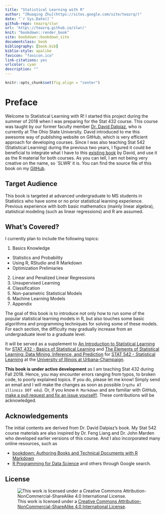 ```yaml
--- 
title: "Statistical Learning with R"
author: "[Ruoqing Zhu](https://sites.google.com/site/teazrq/)"
date: "`r Sys.Date()`"
github-repo: teazrq/slwr
url: 'http\://teazrq.github.io/slwr/'
knit: "bookdown::render_book"
site: bookdown::bookdown_site
documentclass: book
bibliography: [book.bib]
biblio-style: apalike
favicon: "favicon.ico"
link-citations: yes
urlcolor: cyan
description: ""
---
```


```r
knitr::opts_chunk$set(fig.align = "center")
```

# Preface {-}

Welcome to Statistical Learning with R! I started this project during the summer of 2018 when I was preparing for the Stat 432 course. This course was taught by our former faculty member [Dr. David Dalpiaz](https://daviddalpiaz.com/teaching.html), who is currently at The Ohio State University. David introduced to me this awesome way of publishing website on GitHub, which is very efficient approach for developing courses. Since I was also teaching Stat 542 (Statistical Learning) during the previous two years, I figured it could be beneficial to integrate what I have to this [existing book](https://daviddalpiaz.github.io/r4sl/) by David, and use it as the R material for both courses. As you can tell, I am not being very creative on the name, so `SLWR' it is. You can find the source file of this book on my [GitHub](https://teazrq.github.io/slwr/).

## Target Audience {-}

This book is targeted at advanced undergraduate to MS students in Statistics who have some or no prior statistical learning experience. Previous experience with both basic mathematics (mainly linear algebra), statistical modeling (such as linear regressions) and R are assumed.

## What's Covered? {-}

I currently plan to include the following topics:

1. Basics Knowledge
  + Statistics and Probability
  + Using R, RStudio and R Markdown
  + Optimization Prelimiaries
2. Linear and Penalized Linear Regressions
3. Unsupervised Learning
4. Classification
5. Non-parametric Statistical Models
6. Machine Learning Models
7. Appendix

The goal of this book is to introduce not only how to run some of the popular statistical learning models in R, but also touches some basic algorithms and programming techniques for solving some of these models. For each section, the difficulty may gradually increase from an undergraduate level to a graduate level. 

It will be served as a supplement to [An Introduction to Statistical Learning](http://www-bcf.usc.edu/~gareth/ISL/) for [STAT 432 - Basics of Statistical Learning](https://go.illinois.edu/stat432) and [The Elements of 
Statistical Learning: Data Mining, Inference, and Prediction](https://web.stanford.edu/~hastie/ElemStatLearn/) for [STAT 542 - Statistical Learning](https://go.illinois.edu/stat542) at the [University of Illinois at Urbana-Champaign](http://illinois.edu/).

**This book is under active development** as I am teaching Stat 432 during Fall 2018. Hence, you may encounter errors ranging from typos, to broken code, to poorly explained topics. If you do, please let me know! Simply send an email and I will make the changes as soon as possible (`rqzhu AT illinois DOT edu`). Or, if you know `R Markdown` and are familiar with GitHub, [make a pull request and fix an issue yourself!](https://github.com/teazrq/resl). These contributions will be acknowledged. 

## Acknowledgements {-}

The initial contents are derived from Dr. David Dalpiaz's book. My Stat 542 course materials are also inspired by Dr. Feng Liang and Dr. John Marden who developed earlier versions of this course. And I also incorporated many online resources, such as 

- [bookdown: Authoring Books and Technical Documents with R Markdown](https://bookdown.org/yihui/bookdown/)
- [R Programming for Data Science](http://r4ds.had.co.nz/)
and others through Google search.

## License {-}

![This work is licensed under a [Creative Commons Attribution-NonCommercial-ShareAlike 4.0 International License](http://creativecommons.org/licenses/by-nc-sa/4.0/).](images/cc.png)
